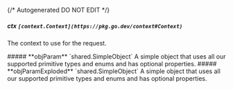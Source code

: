 {/* Autogenerated DO NOT EDIT  */}

##### **ctx** `[context.Context](https://pkg.go.dev/context#Context)`
The context to use for the request.

<Collapsible>
    ##### **objParam** `shared.SimpleObject`
    A simple object that uses all our supported primitive types and enums and has optional properties.
    <Collapsible.Break/>
    <SimpleObject/>
</Collapsible>

<Collapsible>
    ##### **objParamExploded** `shared.SimpleObject`
    A simple object that uses all our supported primitive types and enums and has optional properties.
    <Collapsible.Break/>
    <SimpleObject/>
</Collapsible>

